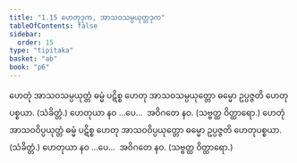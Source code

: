 ```yaml
---
title: "1.15 ဟေတုဒုက, အာသဝသမ္ပယုတ္တဒုက"
tableOfContents: false
sidebar:
  order: 15
type: "tipitaka"
basket: "ab"
book: "p6"
---
```



<DynamicBreadcrumb />

<Division number="36" book="p6" e="ch" v="39" p="48">

<Paragraph number="107" book="p6">
ဟေတုံ အာသဝသမ္ပယုတ္တံ ဓမ္မံ ပဋိစ္စ ဟေတု အာသဝသမ္ပယုတ္တော ဓမ္မော ဥပ္ပဇ္ဇတိ ဟေတုပစ္စယာ. (သံခိတ္တံ.)
</Paragraph>

<Paragraph number="108" book="p6">
ဟေတုယာ နဝ …ပေ…  အဝိဂတေ နဝ. (သဗ္ဗတ္ထ ဝိတ္ထာရော.)
</Paragraph>

</Division>
<Division number="37" book="p6" e="ch" v="39" p="48">

<Paragraph number="109" book="p6">
ဟေတုံ အာသဝဝိပ္ပယုတ္တံ ဓမ္မံ ပဋိစ္စ ဟေတု အာသဝဝိပ္ပယုတ္တော ဓမ္မော ဥပ္ပဇ္ဇတိ ဟေတုပစ္စယာ. (သံခိတ္တံ.)
</Paragraph>

<Paragraph number="110" book="p6">
ဟေတုယာ နဝ …ပေ…  အဝိဂတေ နဝ. (သဗ္ဗတ္ထ ဝိတ္ထာရော.)
</Paragraph>
</Division>